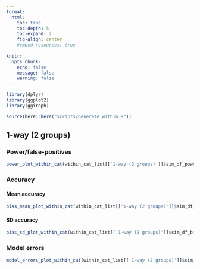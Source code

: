 ```yaml
---
format: 
  html:
    toc: true
    toc-depth: 5
    toc-expand: 2
    fig-align: center
    #embed-resources: true
    
knitr: 
  opts_chunk: 
    echo: false
    message: false
    warning: false
---
```


```r
library(dplyr)
library(ggplot2)
library(ggiraph)
```

```r
source(here::here("scripts/generate_within.R"))
```



## 1-way (2 groups)

### Power/false-positives

```r
power_plot_within_cat(within_cat_list[['1-way (2 groups)']]$sim_df_power_sum)
```



### Accuracy 

#### Mean accuracy 

```r
bias_mean_plot_within_cat(within_cat_list[['1-way (2 groups)']]$sim_df_bias_sum)
```



#### SD accuracy 

```r
bias_sd_plot_within_cat(within_cat_list[['1-way (2 groups)']]$sim_df_bias_sum)
```



### Model errors

```r
model_errors_plot_within_cat(within_cat_list[['1-way (2 groups)']]$sim_df_model_errors_sum)
```




